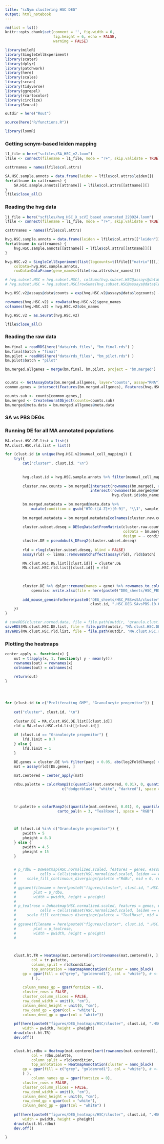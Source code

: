 ```yaml
---
title: "scNym clustering HSC DEG"
output: html_notebook
---
```


```r
rm(list = ls())
knitr::opts_chunk$set(comment = '', fig.width = 6, 
                      fig.height = 6, echo = FALSE, 
                      warning = FALSE)
```


```r
library(miloR)
library(SingleCellExperiment)
library(scater)
library(dplyr)
library(patchwork)
library(here)
library(scales)
library(scran)
library(tidyverse)
library(ggrepel)
library(rcartocolor)
library(circlize)
library(Seurat)

outdir = here("Rout")

source(here("R/functions.R"))

library(loomR)
```

### Getting scnym-based leiden mapping 

```r
l1_file = here("scfiles/SA_HSC_v2.loom")
lfile <- connect(filename = l1_file, mode = "r+", skip.validate = TRUE)

cattrnames = names(lfile$col.attrs)

SA.HSC.sample.annots = data.frame(leiden = lfile$col.attrs$leiden[])
for(attname in cattrnames) {
    SA.HSC.sample.annots[[attname]] = lfile$col.attrs[[attname]][]
}
lfile$close_all()
```
### Reading the hvg data

```r
l1_file = here("scfiles/hvg_HSC_X_scVI_based_annotated_220924.loom")
lfile <- connect(filename = l1_file, mode = "r+", skip.validate = TRUE)

cattrnames = names(lfile$col.attrs)

hvg.HSC.sample.annots = data.frame(leiden = lfile$col.attrs[["leiden"]][])
for(attname in cattrnames) {
    hvg.HSC.sample.annots[[attname]] = lfile$col.attrs[[attname]][]
}

hvg.HSC.v2 = SingleCellExperiment(list(logcounts=t(lfile[["matrix"]][,])),
    colData=hvg.HSC.sample.annots,
    rowData=DataFrame(gene_names=lfile$row.attrs$var_names[]))

# hvg.subset.HSC = hvg.subset.HSC[, colSums(hvg.subset.HSC@assays@data$logcounts) > 50]
# hvg.subset.HSC = hvg.subset.HSC[rowSums(hvg.subset.HSC@assays@data$logcounts) > 50,]

hvg.HSC.v2@assays@data$counts = exp(hvg.HSC.v2@assays@data$logcounts) - 1

rownames(hvg.HSC.v2) = rowData(hvg.HSC.v2)$gene_names
colnames(hvg.HSC.v2) = hvg.HSC.v2$obs_names

hvg.HSC.v2 = as.Seurat(hvg.HSC.v2)

lfile$close_all()
```

### Reading the raw data

```r
bm.final = readRDS(here("data/rds_files", "bm_final.rds") )
bm.final$batch = "final"
bm.pilot = readRDS(here("data/rds_files", "bm_pilot.rds") )
bm.pilot$batch = "pilot"

bm.merged.allgenes = merge(bm.final, bm.pilot, project = "bm.merged")


counts <- GetAssayData(bm.merged.allgenes, layer="counts", assay="RNA")   
common.genes = intersect(Features(bm.merged.allgenes), Features(hvg.HSC.v2))

counts.sub <- counts[common.genes,]
bm.merged <- CreateSeuratObject(counts=counts.sub)
bm.merged@meta.data = bm.merged.allgenes@meta.data
```



### SA vs PBS DEGs
### Running DE for all MA annotated populations

```r
MA.clust.HSC.DE.list = list()
MA.clust.HSC.rld.list = list()

for (clust.id in unique(hvg.HSC.v2$manual_cell_mapping)) {
    try({
        cat("cluster", clust.id, "\n")
        
        
        hvg.clust.id = hvg.HSC.sample.annots %>% filter(manual_cell_mapping == clust.id)
        
        cluster.raw.counts = bm.merged[intersect(rownames(bm.merged), rownames(hvg.HSC.v2)), 
                                       intersect(rownames(bm.merged@meta.data),
                                                 hvg.clust.id$obs_names)]
        
        bm.merged.metadata = bm.merged@meta.data %>% 
            mutate(condition = gsub("HTO-([A-Z]+)[0-9]", "\\1", sample))
        
        bm.merged.metadata = bm.merged.metadata[colnames(cluster.raw.counts), ] 
        
        cluster.subset.deseq = DESeqDataSetFromMatrix(cluster.raw.counts@assays$RNA$counts + 1,
                                                      colData = bm.merged.metadata,
                                                      design = ~ condition + batch)
        cluster.DE = pseudobulk_DEseq2(cluster.subset.deseq)
        
        rld = rlog(cluster.subset.deseq, blind = FALSE)
        assay(rld) <- limma::removeBatchEffect(assay(rld), rld$batch)

        MA.clust.HSC.DE.list[[clust.id]] = cluster.DE
        MA.clust.HSC.rld.list[[clust.id]] = rld
        
        
        
        cluster.DE %>% dplyr::rename(names = gene) %>% rownames_to_column() %>%
            openxlsx::write.xlsx(file = here(paste0("DEG_sheets/HSC_PBSvsSA/cluster", clust.id, ".HSC.DEG.SAvsPBS.10.08.2024.xlsx")))
        
        add_mouse_geneinfo(here(paste0("DEG_sheets/HSC_PBSvsSA/cluster",
                                       clust.id, ".HSC.DEG.SAvsPBS.10.08.2024.xlsx")))
    })
}

# saveRDS(cluster.normed.data, file = file.path(outdir, "granulo.clust.rld.corrected.RDS"))
saveRDS(MA.clust.HSC.DE.list, file = file.path(outdir, "MA.clust.HSC.DE.SAvsPBS.list.10.08.2024.RDS"))
saveRDS(MA.clust.HSC.rld.list, file = file.path(outdir, "MA.clust.HSC.rld.SAvsPBS.list.10.08.2024.RDS"))

```

### Plotting the heatmaps

```r

center_apply <- function(x) {
    out = t(apply(x, 1, function(y) y - mean(y)))
    rownames(out) = rownames(x)
    colnames(out) = colnames(x)
    
    return(out)
}




for (clust.id in c("Proliferating GMP", "Granulocyte progenitor")) {
    
    cat("cluster", clust.id, "\n")
    
    cluster.DE = MA.clust.HSC.DE.list[[clust.id]]
    rld = MA.clust.HSC.rld.list[[clust.id]]
    
    if (clust.id == "Granulocyte progenitor") {
        lfd.limit = 0.7
    } else {
        lfd.limit = 1
    }

    DE.genes = cluster.DE %>% filter(padj < 0.05, abs(log2FoldChange) > lfd.limit ) %>% pull(gene)
    mat = assay(rld)[DE.genes, ]
     
    mat.centered = center_apply(mat)

    rdbu.palette = colorRamp2(c(quantile(mat.centered, 0.01), 0, quantile(mat.centered, 0.99)),
                          c("dodgerblue4", "white", "darkred"), space = "RGB")


    
    tr.palette = colorRamp2(c(quantile(mat.centered, 0.01), 0, quantile(mat.centered, 0.99)), 
                        carto_pal(n = 3, "TealRose"), space = "RGB")    


    
    if (clust.id %in% c("Granulocyte progenitor")) {
        pwidth = 5
        pheight = 8.3
    } else {
        pwidth = 4.5
        pheight = 15
    }

    
    # p_rdbu = DoHeatmap(HSC.normalized.scaled, features = genes, #assay = logcounts,
    #           cells = Cells(subset(HSC.normalized.scaled, leiden == clust.id)), group.by = "condition") + 
    #     scale_fill_continuous_divergingx(palette ="RdBu", mid = 0, rev = TRUE)
    # 
    # ggsave(filename = here(paste0("figures/cluster", clust.id, ".HSC.heatmap.RdBu.pdf")), 
    #        plot = p_rdbu,
    #        width = pwidth, height = pheight)
    # 
    # p_tealrose = DoHeatmap(HSC.normalized.scaled, features = genes, #assay = logcounts,
    #           cells = Cells(subset(HSC.normalized.scaled, leiden == clust.id)), group.by = "condition") + 
    #     scale_fill_continuous_divergingx(palette = "TealRose", mid = 0)
    # 
    # ggsave(filename = here(paste0("figures/cluster", clust.id, ".HSC.heatmap.TealRose.pdf")), 
    #        plot = p_tealrose,
    #        width = pwidth, height = pheight)
    # 

   

    clust.ht.TR = Heatmap(mat.centered[sort(rownames(mat.centered)), ], name = "expression", 
            col = tr.palette,
            column_split = rld$condition,
            top_annotation = HeatmapAnnotation(cluster = anno_block(
        gp = gpar(fill = c("grey", "goldenrod1"), col = "white"), # <- here controls the filled color
            ) ),
        
        column_names_gp = gpar(fontsize = 0),  
        cluster_rows = FALSE,
        cluster_column_slices = FALSE, 
        row_dend_width = unit(0, "cm"),
        column_dend_height = unit(0, "cm"),
        row_dend_gp = gpar(col = "white"),
        column_dend_gp = gpar(col = "white"))
    
    pdf(here(paste0("figures/DEG_heatmaps/HSC/cluster", clust.id, ".HSC.heatmap.TealRose_alphabetical.pdf")), 
        width = pwidth, height = pheight)
    draw(clust.ht.TR)
    dev.off()
    

    clust.ht.rdbu = Heatmap(mat.centered[sort(rownames(mat.centered)), ], name = "expression", 
            col = rdbu.palette,
            column_split = rld$condition,
            top_annotation = HeatmapAnnotation(cluster = anno_block(
        gp = gpar(fill = c("grey", "goldenrod1"), col = "white"), # <- here controls the filled color
        ) ),
            column_names_gp = gpar(fontsize = 0),
        cluster_rows = FALSE,
        cluster_column_slices = FALSE, 
        row_dend_width = unit(0, "cm"),
        column_dend_height = unit(0, "cm"),
        row_dend_gp = gpar(col = "white"),
        column_dend_gp = gpar(col = "white") )
    
    pdf(here(paste0("figures/DEG_heatmaps/HSC/cluster", clust.id, ".HSC.heatmap.RdBu_alphabetical.pdf")), 
        width = pwidth, height = pheight)
    draw(clust.ht.rdbu)
    dev.off()
    
}
```


